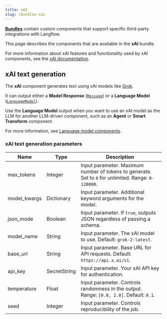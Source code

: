 ```yaml
---
title: xAI
slug: /bundles-xai
---
```



<Icon name="Blocks" aria-hidden="true" /> [**Bundles**](/components-bundle-components) contain custom components that support specific third-party integrations with Langflow.

This page describes the components that are available in the **xAI** bundle.

For more information about xAI features and functionality used by xAI components, see the [xAI documentation](https://x.ai/).

## xAI text generation

The **xAI** component generates text using xAI models like [Grok](https://x.ai/grok).

It can output either a **Model Response** ([`Message`](/data-types#message)) or a **Language Model** ([`LanguageModel`](/data-types#languagemodel)).

Use the **Language Model** output when you want to use an xAI model as the LLM for another LLM-driven component, such as an **Agent** or **Smart Transform** component.

For more information, see [Language model components](/components-models).

### xAI text generation parameters

<PartialParams />

| Name | Type | Description |
|------|------|-------------|
| max_tokens | Integer | Input parameter. Maximum number of tokens to generate. Set to `0` for unlimited. Range: `0-128000`. |
| model_kwargs | Dictionary | Input parameter. Additional keyword arguments for the model. |
| json_mode | Boolean | Input parameter. If `true`, outputs JSON regardless of passing a schema. |
| model_name | String | Input parameter. The xAI model to use. Default: `grok-2-latest`. |
| base_url | String | Input parameter. Base URL for API requests. Default: `https://api.x.ai/v1`. |
| api_key | SecretString | Input parameter. Your xAI API key for authentication. |
| temperature | Float | Input parameter. Controls randomness in the output. Range: `[0.0, 2.0]`. Default: `0.1`. |
| seed | Integer | Input parameter. Controls reproducibility of the job. |